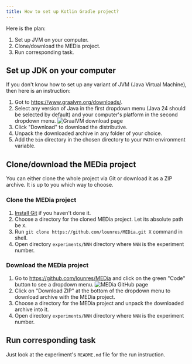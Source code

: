 ```yaml
---
title: How to set up Kotlin Gradle project?
---
```


Here is the plan:
1. Set up JVM on your computer.
2. Clone/download the MEDia project.
3. Run corresponding task.

## Set up JDK on your computer

If you don't know how to set up any variant of JVM (Java Virtual Machine), then here is an instruction:
1. Got to https://www.graalvm.org/downloads/.
2. Select any version of Java in the first dropdown menu (Java 24 should be selected by default)
    and your computer's platform in the second dropdown menu.
    ![GraalVM download page](kotlin-gradle-project-setup-graalvm-download-page.png)
3. Click "Download" to download the distributive.
4. Unpack the downloaded archive in any folder of your choice.
5. Add the `bin` directory in the chosen directory to your `PATH` environment variable.

## Clone/download the MEDia project

You can either clone the whole project via Git or download it as a ZIP archive.
It is up to you which way to choose.

### Clone the MEDia project

1. [Install Git](https://git-scm.com/downloads) if you haven't done it.
2. Choose a directory for the cloned MEDia project. Let its absolute path be `X`.
3. Run `git clone https://github.com/lounres/MEDia.git X` command in shell.
4. Open directory `experiments/NNN` directory where `NNN` is the experiment number.

### Download the MEDia project

1. Go to https://github.com/lounres/MEDia and click on the green "Code" button to see a dropdown menu.
    ![MEDia GitHub page](kotlin-gradle-project-setup-media-github-page.png)
2. Click on "Download ZIP" at the bottom of the dropdown menu to download archive with the MEDia project.
3. Choose a directory for the MEDia project and unpack the downloaded archive into it.
4. Open directory `experiments/NNN` directory where `NNN` is the experiment number.

## Run corresponding task

Just look at the experiment's `README.md` file for the run instruction.